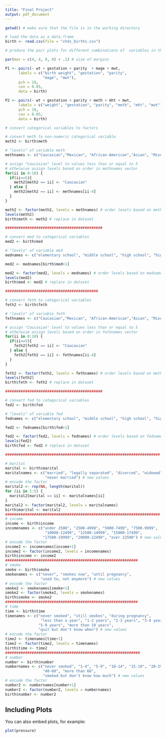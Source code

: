 ```yaml
---
title: "Final Project"
output: pdf_document
---
```


```r
getwd() # make sure that the file is in the working directory

# load the data as a data.frame
birth <- read.csv(file = "chds_births.csv")

# produce the pair plots for different combinations of  variables in the dataset

par(mar = c(4, 4, 0, 0) + .1) # size of margins

P1 <- pairs(~ wt + gestation + parity  + mage + mwt, 
      labels = c("birth weight", "gestation", "parity",
                 "mage", "mwt"), 
      pch = 19,
      cex = 0.05,
      data = birth)

P2 <- pairs(~ wt + gestation + parity + meth + mht + mwt,
      labels = c("weight", "gestation", "parity", "meth", "mht", "mwt"),
      pch = 19,
      cex = 0.05,
      data = birth)
```

```r
# convert categorical variables to factors

# convert meth to non-numeric categorical variable
meth2 <- birth$meth

# "levels" of variable meth
methnames <- c("Caucasian","Mexican", "African-American","Asian", "Mixed", "Other")

# assign "Caucasian" level to values less than or equal to 5
# otherwise assign levels based on order in methnames vector
for(ii in 0:10) {
  if(ii<=5){
    meth2[meth2 == ii] <- "Caucasian"
  } else {
    meth2[meth2 == ii] <- methnames[ii-4]
  }
}

meth2 <- factor(meth2, levels = methnames) # order levels based on methnames
levels(meth2)
birth$meth <- meth2 # replace in dataset

############################################

# convert med to categorical variables
med2 <- birth$med

# "levels" of variable med
mednames <- c("elementary school", "middle school", "high school", "high school + trade", "high school + some college", "college grad", "trade school", "high school unclear")

med2 <- mednames[birth$med+1]

med2 <- factor(med2, levels = mednames) # order levels based on mednames
levels(med2)
birth$med <- med2 # replace in dataset

##########################################

# convert feth to categorical variables
feth2 <- birth$feth

# "levels" of variable feth
fethnames <- c("Caucasian","Mexican", "African-American","Asian", "Mixed", "Other")

# assign "Caucasian" level to values less than or equal to 5
# otherwise assign levels based on order in fethnames vector
for(ii in 0:10) {
  if(ii<=5){
    feth2[feth2 == ii] <- "Caucasian"
  } else {
    feth2[feth2 == ii] <- fethnames[ii-4]
  }
}

feth2 <- factor(feth2, levels = fethnames) # order levels based on methnames
levels(feth2)
birth$feth <- feth2 # replace in dataset

############################################

# convert fed to categorical variables
fed2 <- birth$fed

# "levels" of variable fed
fednames <- c("elementary school", "middle school", "high school", "high school + trade", "high school + some college", "college grad", "trade school", "high school unclear")

fed2 <- fednames[birth$fed+1]

fed2 <- factor(fed2, levels = fednames) # order levels based on fednames
levels(fed2)
birth$fed <- fed2 # replace in dataset

######################################################################

# marital
marital <- birth$marital
maritalnames <- c("married", "legally separated", "divorced", "widowed",
                  "never married") # new values
# encode the factor
marital2 <- rep(NA, length(marital))
for (ii in 1:5) {
  marital2[marital == ii] <- maritalnames[ii]
}
marital2 <- factor(marital2, levels = maritalnames)
birth$marital <- marital2
######################################################################
# income
income <- birth$income
incomenames <- c("under 2500", "2500-4999", "5000-7499", "7500-9999",
                  "10000-12499", "12500-14999", "15000-17499",
                 "17500-19999", "20000-22499", "over 22500") # new values
# encode the factor
income2 <- incomenames[income+1]
income2 <- factor(income2, levels = incomenames)
birth$income <- income2
############################################################
# smoke
smoke <- birth$smoke
smokenames <- c("never", "smokes now", "until pregnancy", 
                "used to, not anymore") # new values
# encode the factor
smoke2 <- smokenames[smoke+1]
smoke2 <- factor(smoke2, levels = smokenames)
birth$smoke <- smoke2
############################################################
# time
time <- birth$time
timenames <- c("never smoked", "still smokes", "during pregnancy", 
                "less than a year", "1-2 years", "2-3 years", "3-4 years",
               "5-9 years", "more than 10 years", 
               "quit but don't know when") # new values
# encode the factor
time2 <- timenames[time+1]
time2 <- factor(time2, levels = timenames)
birth$time <- time2
#############################################################
# number
number <- birth$number
numbernames <- c("never smoked", "1-4", "5-9", "10-14", "15-19", "20-29", "30-39",
                 "40-60", "more than 60", 
                 "smoked but don't know how much") # new values
# encode the factor
number2 <- numbernames[number+1]
number2 <- factor(number2, levels = numbernames)
birth$number <- number2

```

## Including Plots

You can also embed plots, for example:

```r
plot(pressure)
```


